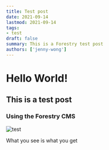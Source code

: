 ```yaml
---
title: Test post
date: 2021-09-14
lastmod: 2021-09-14
tags:
- test
draft: false
summary: This is a Forestry test post
authors: ['jenny-wong']
---
```


# Hello World!

## This is a test post

### Using the Forestry CMS

![test](/public/static/images/canada/mountains.jpg)

What you see is what you get